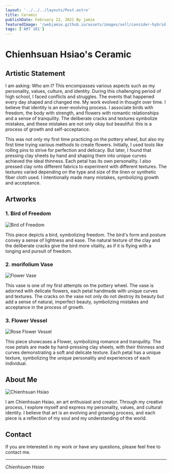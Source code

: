```yaml
---
layout: '../../../layouts/Post.astro'
title: Ceramic
publishDate: February 22, 2021 By jamie
featuredImage: '/webjamie.github.io/assets/images/sell/consider-hybrid-work/featured.jpg'
tags: ['ART 101']
---
```


# Chienhsuan Hsiao's Ceramic 

## Artistic Statement

I am asking: Who am I? This encompasses various aspects such as my personality, values, culture, and identity. During this challenging period of high school, I faced conflicts and struggles. The events that happened every day shaped and changed me. My work evolved in thought over time. I believe that identity is an ever-evolving process. I associate birds with freedom, the body with strength, and flowers with romantic relationships and a sense of tranquility. The deliberate cracks and textures symbolize mistakes, and these mistakes are not only okay but beautiful: this is a process of growth and self-acceptance.

This was not only my first time practicing on the pottery wheel, but also my first time trying various methods to create flowers. Initially, I used tools like rolling pins to strive for perfection and delicacy. But later, I found that pressing clay sheets by hand and shaping them into unique curves achieved the ideal thinness. Each petal has its own personality. I also pressed clay onto different fabrics to experiment with different textures. The textures varied depending on the type and size of the linen or synthetic fiber cloth used. I intentionally made many mistakes, symbolizing growth and acceptance.

## Artworks

### 1. Bird of Freedom

![Bird of Freedom]('/webjamie.github.io/assets/images/sell/consider-hybrid-work/asdfja.JPG')

This piece depicts a bird, symbolizing freedom. The bird's form and posture convey a sense of lightness and ease. The natural texture of the clay and the deliberate cracks give the bird more vitality, as if it is flying with a longing and pursuit of freedom.

### 2. morifolium Vase

![Flower Vase]('/webjamie.github.io/assets/images/sell/consider-hybrid-work/IMG_7330.JPG')

This vase is one of my first attempts on the pottery wheel. The vase is adorned with delicate flowers, each petal handmade with unique curves and textures. The cracks on the vase not only do not destroy its beauty but add a sense of natural, imperfect beauty, symbolizing mistakes and acceptance in the process of growth.

### 3. Flower Vessel

![Rose Flower Vessel]('/webjamie.github.io/assets/images/sell/consider-hybrid-work/IMG_7680.JPG')

This piece showcases a Flower, symbolizing romance and tranquility. The rose petals are made by hand-pressing clay sheets, with their thinness and curves demonstrating a soft and delicate texture. Each petal has a unique texture, symbolizing the unique personality and experiences of each individual.

## About Me

![Chienhsuan Hsiao]('path/to/your/profile.jpg')

I am Chienhsuan Hsiao, an art enthusiast and creator. Through my creative process, I explore myself and express my personality, values, and cultural identity. I believe that art is an evolving and growing process, and each piece is a reflection of my soul and my understanding of the world.

## Contact

If you are interested in my work or have any questions, please feel free to contact me.

---

*Chienhsuan Hsiao*
